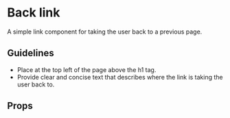 
<Meta of={BackLinkStories} name="Docs" />

# Back link
A simple link component for taking the user back to a previous page.

<Canvas>
  <Story of={BackLinkStories.Basic}/>
</Canvas>

## Guidelines
- Place at the top left of the page above the h1 tag.
- Provide clear and concise text that describes where the link is taking the user back to.

## Props
<ArgTypes />

